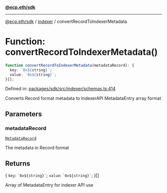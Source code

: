 [**@ecp.eth/sdk**](../../index.mdx)

***

[@ecp.eth/sdk](/sdk-reference/index.mdx) / [indexer](/sdk-reference/indexer/index.mdx) / convertRecordToIndexerMetadata

# Function: convertRecordToIndexerMetadata()

```ts
function convertRecordToIndexerMetadata(metadataRecord): {
  key: `0x${string}`;
  value: `0x${string}`;
}[];
```

Defined in: [packages/sdk/src/indexer/schemas.ts:414](https://github.com/ecp-eth/comments-monorepo/blob/main/packages/sdk/src/indexer/schemas.ts#L414)

Converts Record format metadata to IndexerAPI MetadataEntry array format

## Parameters

### metadataRecord

[`MetadataRecord`](/sdk-reference/comments/type-aliases/MetadataRecord.mdx)

The metadata in Record format

## Returns

\{
  `key`: `` `0x${string}` ``;
  `value`: `` `0x${string}` ``;
\}[]

Array of MetadataEntry for indexer API use
